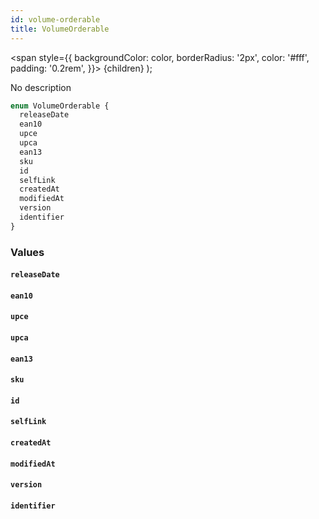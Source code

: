 ```yaml
---
id: volume-orderable
title: VolumeOrderable
---
```


<span
style={{
      backgroundColor: color,
      borderRadius: '2px',
      color: '#fff',
      padding: '0.2rem',
    }}>
{children}
</span>
);

No description

```graphql
enum VolumeOrderable {
  releaseDate
  ean10
  upce
  upca
  ean13
  sku
  id
  selfLink
  createdAt
  modifiedAt
  version
  identifier
}
```

### Values

#### `releaseDate`

#### `ean10`

#### `upce`

#### `upca`

#### `ean13`

#### `sku`

#### `id`

#### `selfLink`

#### `createdAt`

#### `modifiedAt`

#### `version`

#### `identifier`
